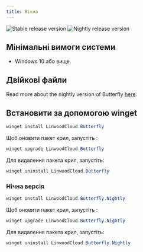 ```yaml
---
title: Вікна
---
```


![Stable release version](https://img.shields.io/badge/dynamic/yaml?color=c4840d&label=Stable&query=%24.version&url=https%3A%2F%2Fraw.githubusercontent.com%2FLinwoodDev%2Fbutterfly%2Fstable%2Fapp%2Fpubspec.yaml&style=for-the-badge)
![Nightly release version](https://img.shields.io/badge/dynamic/yaml?color=f7d28c&label=Nightly&query=%24.version&url=https%3A%2F%2Fraw.githubusercontent.com%2FLinwoodDev%2Fbutterfly%2Fnightly%2Fapp%2Fpubspec.yaml&style=for-the-badge)


## Мінімальні вимоги системи

- Windows 10 або вище.

## Двійкові файли

<Tabs>
<TabItem label="Stable">
  <CardGrid>
    <DownloadButton after="/downloads/post-windows" href="https://github.com/LinwoodDev/butterfly/releases/download/stable/linwood-butterfly-windows-setup-x86_64.exe" title="Setup"/>
    <DownloadButton after="/downloads/post-windows" href="https://github.com/LinwoodDev/butterfly/releases/download/stable/linwood-butterfly-windows-x86_64.zip" title="Portable"/>
  </CardGrid>
</TabItem>
<TabItem label="Nightly">
  <CardGrid>
    <DownloadButton after="/downloads/post-windows" href="https://github.com/LinwoodDev/butterfly/releases/download/nightly/linwood-butterfly-windows-setup-x86_64.exe" title="Setup"/>
    <DownloadButton after="/downloads/post-windows" href="https://github.com/LinwoodDev/butterfly/releases/download/nightly/linwood-butterfly-windows-x86_64.zip" title="Portable"/>
  </CardGrid>
</TabItem>
</Tabs>

Read more about the nightly version of Butterfly [here](/nightly).

## Встановити за допомогою winget

```powershell
winget install LinwoodCloud.Butterfly
```

Щоб оновити пакет крил, запустіть :

```powershell
winget upgrade LinwoodCloud.Butterfly
```

Для видалення пакета крил, запустіть:

```powershell
winget uninstall LinwoodCloud.Butterfly
```

### Нічна версія

```powershell
winget install LinwoodCloud.Butterfly.Nightly
```

Щоб оновити пакет крил, запустіть :

```powershell
winget upgrade LinwoodCloud.Butterfly.Nightly
```

Для видалення пакета крил, запустіть:

```powershell
winget uninstall LinwoodCloud.Butterfly.Nightly
```
